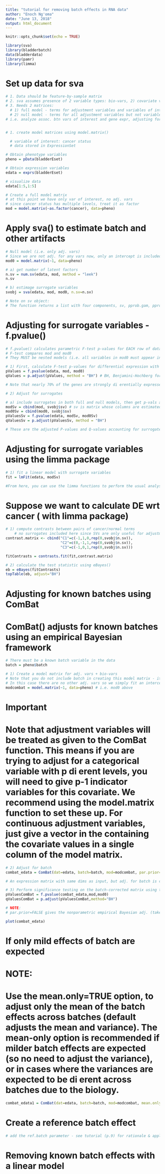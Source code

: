 ```yaml
---
title: "tutorial for removing batch effects in RNA data"
author: "Enoch Ng'oma"
date: "June 13, 2018"
output: html_document
---
```


```r
knitr::opts_chunk$set(echo = TRUE)

library(sva)
library(bladderbatch)
data(bladderdata)
library(pamr)
library(limma)
```

# Set up data for sva

```r
# 1. Data should be feature-by-sample matrix
# 2. sva assumes presence of 2 variable types: bio-vars, 2) covariate vars
# 3. Needs 2 matrices: 
  # 1) full model - terms for adjustment variables and variables of interest; 
  # 2) null model - terms for all adjustment variables but not variables of interest
# i.e. analyze assoc. btn vars of interest and gene expr, adjusting for adjustment vars


# 1. create model matrices using model.matrix()

  # variable of interest: cancer status
  # data stored in ExpressionSet

# Obtain phenotype variables 
pheno = pData(bladderEset)

# Obtain expression variables
edata = exprs(bladderEset)

# visualize data
edata[1:5,1:5]

# Create a full model matrix
# at this point we have only var of interest, no adj. vars
# since cancer status has multiple levels, treat it as factor
mod = model.matrix(~as.factor(cancer), data=pheno)
```

# Apply sva() to estimate batch and other artifacts

```r
# Null model (i.e. only adj. vars)
# Since we are not adj. for any vars now, only an intercept is included
mod0 = model.matrix(~1, data=pheno)

# a) get number of latent factors
n.sv = num.sv(edata, mod, method = "leek")
n.sv

# b) estimage surrogate variables
svobj = sva(edata, mod, mod0, n.sv=n.sv)

# Note on sv object:
# The function returns a list with four components, sv, pprob.gam, pprob.b, n.sv. sv is a matrix whose columns correspond to the estimated surrogate variables. They can be used in downstream analyses as described below. pprob.gam is the posterior probability that each gene is associated with one or more latent variables [?]. pprob.b is the posterior probability that each gene is associated with the variables of interest [?]. n.sv is the number of surrogate variables estimated by the sva.
```

# Adjusting for surrogate variables - f.pvalue()

```r
# f.pvalue() calculates parametric F-test p-values for EACH row of data matrix
# F-test compares mod and mod0
# They MUST be nested models (i.e. all variables in mod0 must appear in mod)

# 1) First, calculate F-test p-values for differential expression with respect to cancer status, without adjusting for surrogate variables, adjust them for multiple testing, and calculate the number that are significant with a Q-value less than 0.05.
pValues = f.pvalue(edata, mod, mod0)
qValues = p.adjust(pValues, method = "BH") # BH, Benjamini-Hochberg for FDR

# Note that nearly 70% of the genes are strongly di erentially expressed at an FDR of less than 5% between groups. This number seems artificially high, even for a strong phenotype like cancer

# 2) Adjust for surrogates

# a) include surrogates in both full and null models, then get p-vals and q-vals
modSv = cbind(mod, svobj$sv) # sv is matrix whose columns are estimated SVs
mod0Sv = cbind(mod0, svobj$sv)
pValuesSv = f.pvalue(edata, modSv, mod0Sv)
qValuesSv = p.adjust(pValuesSv, method = "BH")

# These are the adjusted P-values and Q-values accounting for surrogate variables.
```

# Adjusting for surrogate variables using the limma package

```r
# 1) fit a linear model with surrogate variables
fit = lmFit(edata, modSv)

#From here, you can use the limma functions to perform the usual analyses.
```

# Suppose we want to calculate DE wrt cancer ( with limma package)


```r
# 1) compute contrasts between pairs of cancer/normal terms
    # no surrogates included here since SVs are only useful for adjustment
contrast.matrix <- cbind("C1"=c(-1,1,0,rep(0,svobj$n.sv)),
                         "C2"=c(0,-1,1,rep(0,svobj$n.sv)),
                         "C3"=c(-1,0,1,rep(0,svobj$n.sv)))

fitContrasts = contrasts.fit(fit,contrast.matrix) 

# 2) calculate the test statistic using eBayes()
eb = eBayes(fitContrasts)
topTable(eb, adjust="BH")

```

# Adjusting for known batches using ComBat
# ComBat() adjusts for known batches using an empirical Bayesian framework

```r
# There must be a known batch variable in the data
batch = pheno$batch

# 1) Create a model matrix for adj. vars + bio-vars
# Note that you do not include batch in creating this model matrix - it will be included later in the ComBat function. 
# In this case there are no other adj. vars so we simply fit an intercept term.
modcombat = model.matrix(~1, data=pheno) # i.e. mod0 above
```

# Important
# Note that adjustment variables will be treated as given to the ComBat function. This means if you are trying to adjust for a categorical variable with p di erent levels, you will need to give p-1 indicator variables for this covariate. We recommend using the model.matrix function to set these up. For continuous adjustment variables, just give a vector in the containing the covariate values in a single column of the model matrix.

```r
# 2) Adjust for batch
combat_edata = ComBat(dat=edata, batch=batch, mod=modcombat, par.prior=TRUE, prior.plots=TRUE)

# An expression matrix with same dims as input, but adj. for batch is created.

# 3) Perform significance testing on the batch-corrected matrix using the model matrix and null model matrix as described before:
pValuesComBat = f.pvalue(combat_edata,mod,mod0)
qValuesComBat = p.adjust(pValuesComBat,method="BH")

# NOTE:
# par.prior=FALSE gives the nonparametric empirical Bayesian adj. (takes longer) # prior.plots=FALSE gives prior plots with black as kernel estimate of the empirical batch efect density and red as the parametric estimate.

plot(combat_edata)
```

# If only mild effects of batch are expected

# NOTE: 
# Use the mean.only=TRUE option, to adjust only the mean of the batch effects across batches (default adjusts the mean and variance). The mean-only option is recommended if milder batch effects are expected (so no need to adjust the variance), or in cases where the variances are expected to be di erent across batches due to the biology.

```r
combat_edata1 = ComBat(dat=edata, batch=batch, mod=modcombat, mean.only=TRUE, par.prior=TRUE, prior.plots=TRUE)

```

# Create a reference batch effect

```r
# add the ref.batch parameter - see tutorial (p.9) for rationale & application
```

# Removing known batch effects with a linear model












